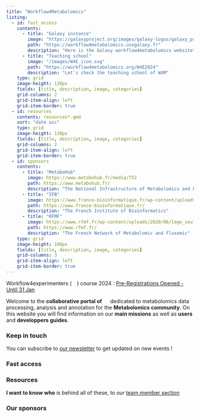 ---
title: "Workflow4Metabolomics"
listing: 
  - id: fast_access
    contents: 
      - title: "Galaxy instance"
        image: "https://galaxyproject.org/images/galaxy-logos/galaxy_project_logo_square.png"
        path: "https://workflow4metabolomics.usegalaxy.fr"
        description: "Here is the Galaxy workflow4metabolomics website"
      - title: "Teaching school"
        image: "/images/W4E_icon.svg"
        path: "https://workflow4metabolomics.org/W4E2024"
        description: "Let's check the teaching school of W4M"
    type: grid
    image-height: 130px
    fields: [title, description, image, categories]
    grid-columns: 2
    grid-item-align: left
    grid-item-border: true
  - id: resources
    contents: resources*.qmd
    sort: "date asc"
    type: grid
    image-height: 130px
    fields: [title, description, image, categories]
    grid-columns: 2
    grid-item-align: left
    grid-item-border: true
  - id: sponsors
    contents:
      - title: "MetaboHub"
        image: https://www.metabohub.fr/media/752
        path: https://www.metabohub.fr/
        description: "The National Infrastructure of Metabolomics and Fluxomics"
      - title: "IFB"
        image: https://www.france-bioinformatique.fr/wp-content/uploads/logo-ifb-couleur.svg
        path: https://www.france-bioinformatique.fr/
        description: "The French Institute of Bioinformatics"
      - title: "RFMF"
        image: https://www.rfmf.fr/wp-content/uploads/2020/06/logo_seul.png
        path: https://www.rfmf.fr/
        description: "The French Network of Metabolomic and Fluxomic"
    type: grid
    image-height: 100px
    fields: [title, description, image, categories]
    grid-columns: 3
    grid-item-align: left
    grid-item-border: true
---

:::{.callout-important}
Workflow4experimenters (![](/images/W4E_icon.svg){height=1em}) course 2024  : [Pre-Registrations Opened - Until 31 Jan](https://workflow4metabolomics.org/W4E2024)
:::

Welcome to the **collaborative portal of** ![](/images/W4M_icon.svg){height=1em} dedicated to metabolomics data processing,
analysis and annotation for the **Metabolomics community**. On this website you will find information on our **main 
missions** as well as **users** and **developpers guides**.



### Keep in touch

You can subscribe to [our newsletter](https://groupes.france-bioinformatique.fr/sympa/subscribe/workflow4metabolomics-newsletter?previous_action=info) to get updated on new events !


### Fast access

:::{#fast_access}
:::

### Resources

:::{#resources}
:::

**I want to know who** is behind all of these, to our [team member section](listing_team.qmd)


### Our sponsors

:::{#sponsors}
:::

